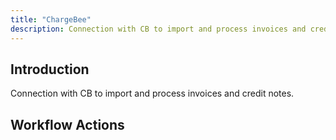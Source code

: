 ```yaml
---
title: "ChargeBee"
description: Connection with CB to import and process invoices and credit notes.
---
```



## Introduction

Connection with CB to import and process invoices and credit notes.

## Workflow Actions

<CardGroup cols={2}>
  <syncWithChargebee />
</CardGroup>